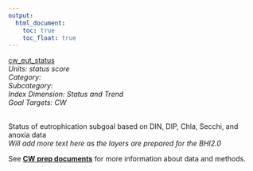 ```yaml
---
output:
  html_document:
    toc: true
    toc_float: true
---
```


[cw_eut_status](https://github.com/OHI-Science/bhi/blob/master/baltic/layers/cw_eut_status_score_bhi2015.csv)\
*Units: status score*\
*Category:*\
*Subcategory:*\
*Index Dimension: Status and Trend*\
*Goal Targets: CW*\
<br>

Status of eutrophication subgoal based on DIN, DIP, Chla, Secchi, and anoxia data\
*Will add more text here as the layers are prepared for the BHI2.0*

See [**CW prep documents**](https://github.com/OHI-Science/bhi-1.0-archive/blob/draft/baltic2015/prep/CW/cw_prep.md) for more information about data and methods.

<br>

